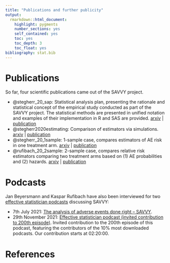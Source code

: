 ```yaml
---
title: "Publications and further publicity"
output: 
  rmarkdown::html_document:
    highlight: pygments
    number_sections: yes
    self_contained: yes
    toc: yes
    toc_depth: 3
    toc_float: yes
bibliography: stat.bib
---
```


# Publications

So far, four scientific publications came out of the SAVVY project.

- @stegherr_20_sap: Statistical analysis plan, presenting the rationale and statistical concept of the empirical study conducted as part of the SAVVY project. The statistical methods are presented in unified notation and examples of their implementation in R and SAS are provided. [arxiv](https://arxiv.org/abs/1912.00263) | [publication](https://doi.org/10.1002/bimj.201900347)
- @stegherr2020estimating: Comparison of estimators via simulations. [arxiv](https://arxiv.org/abs/2001.05709) | [publication](https://doi.org/10.1002/pst.2130)
- @stegherr_20_1sample: 1-sample case, compares estimators of AE risk in one treatment arm. [arxiv](https://arxiv.org/abs/2008.07883) | [publication](https://doi.org/10.1186/s13063-021-05354-x)
- @rufibach_20_2sample: 2-sample case, compares relative risk estimators comparing two treatment arms based on (1) AE probabilities and (2) hazards. [arxiv](https://arxiv.org/abs/2008.07881) | [publication](https://doi.org/10.1080/19466315.2022.2144944)

# Podcasts

Jan Beyersmann and Kaspar Rufibach have also been interviewed for two [effective statistician podcasts](https://theeffectivestatistician.com) discussing SAVVY:

- 7th July 2021: [The analysis of adverse events done right – SAVVY](https://theeffectivestatistician.com/the-analysis-of-adverse-events-done-right-savvy/).
- 29th November 2021: [Effective statistician podcast (invited contribution to 200th episode)](https://theeffectivestatistician.com/200th-episode/). Invited contribution to the 200th episode of this podcast, featuring the contributors of the 10% most downloaded podcasts. Our contribution starts at 02:20:00.



# References